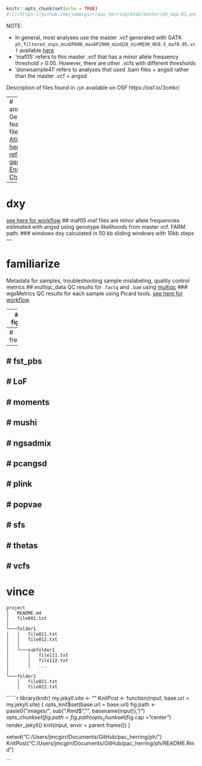 
```r
knitr::opts_chunk$set(echo = TRUE)
#![](https://github.com/joemcgirr/pac_herring/blob/master/ph_map-01.png?raw=true "pops")  

```

NOTE: 

- In general, most analyses use the master .vcf generated with GATK
  `ph_filtered_snps_minDP600_maxDP2000_minQ20_minMQ30_NS0.5_maf0.05.vcf` 
  available [here](https://osf.io/3cmkr/)
- 'maf05' refers to this master .vcf that has a minor allele frequency 
  threshold > 0.05. However, there are other .vcfs with different 
  thresholds
- 'donwsample41' refers to analyses that used .bam files + angsd
  rather than the master .vcf + angsd
  
Description of files found in `/ph` available on OSF
https://osf.io/3cmkr/

---
# annotations
Gene feature files for the [Atlantic herring reference genome on Ensembl Ch_v2.0.2](https://uswest.ensembl.org/Clupea_harengus/Info/Index)

---

# dxy
[see here for workflow](https://htmlpreview.github.io/?https://github.com/joemcgirr/pac_herring/blob/master/Rmarkdown/popgen_stats/popgen_stats.html#5_Dxy)
## maf05
maf files are minor allele frequencies estimated with angsd using genotype likelihoods from master vcf.
FARM path: 
### windows
dxy calculated in 50 kb sliding windows with 10kb steps
---

# familiarize
Metadata for samples, troubleshooting sample mislabeling, quality control metrics
## multiqc_data
QC results for .`fastq` and `.bam` using [multiqc](https://multiqc.info/)
### wgsMetrics
QC results for each sample using Picard tools.
[see here for workflow](https://htmlpreview.github.io/?https://htmlpreview.github.io/?https://github.com/joemcgirr/pac_herring/blob/master/Rmarkdown/fastq_to_vcf/fastq_to_vcf.html#5_Interrogate_alignment_files)

---
# figs
---
# freqs
---
# fst_pbs
---
# LoF
---
# moments
---
# mushi
---
# ngsadmix
---
# pcangsd
---
# plink
---
# popvae
---
# sfs
---
# thetas
---
# vcfs
---
# vince


```
project
│   README.md
│   file001.txt    
│
└───folder1
│   │   file011.txt
│   │   file012.txt
│   │
│   └───subfolder1
│       │   file111.txt
│       │   file112.txt
│       │   ...
│   
└───folder2
    │   file021.txt
    │   file022.txt
```

``````r
library(knitr)
my.jekyll.site <- ""
KnitPost <- function(input, base.url = my.jekyll.site) {
  opts_knit$set(base.url = base.url)
  fig.path <- paste0("images/", sub(".Rmd$", "", basename(input)), "/")
  opts_chunk$set(fig.path = fig.path)
  opts_chunk$set(fig.cap = "center")
  render_jekyll()
  knit(input, envir = parent.frame())
}

setwd("C:/Users/jmcgirr/Documents/GitHub/pac_herring/ph/")
KnitPost("C:/Users/jmcgirr/Documents/GitHub/pac_herring/ph/README.Rmd")

```